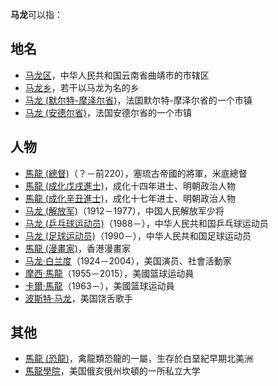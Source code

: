 '''马龙'''可以指：
==地名==
* [[马龙区|马龙区]]，中华人民共和国云南省曲靖市的市辖区
* [[马龙乡|马龙乡]]，若干以马龙为名的乡
* [[马龙_(默尔特-摩泽尔省)|马龙 (默尔特-摩泽尔省)]]，法国默尔特-摩泽尔省的一个市镇
* [[马龙_(安德尔省)|马龙 (安德尔省)]]，法国安德尔省的一个市镇
==人物==
* [[馬龍_(總督)|馬龍 (總督)]]（？－前220），塞琉古帝國的將軍，米底總督
* [[馬龍_(成化戊戌進士)|馬龍 (成化戊戌進士)]]，成化十四年进士、明朝政治人物
* [[馬龍_(成化辛丑進士)|馬龍 (成化辛丑進士)]]，成化十七年进士、明朝政治人物
* [[马龙_(解放军)|马龙 (解放军)]]（1912－1977），中国人民解放军少将
* [[马龙_(乒乓球运动员)|马龙 (乒乓球运动员)]]（1988－），中华人民共和国乒乓球运动员
* [[马龙_(足球运动员)|马龙 (足球运动员)]]（1990－），中华人民共和国足球运动员
* [[馬龍_(漫畫家)|馬龍 (漫畫家)]]，香港漫畫家
* [[马龙·白兰度|马龙·白兰度]]（1924－2004），美国演员、社會活動家
* [[摩西·馬龍|摩西·馬龍]]（1955－2015），美國篮球运动員
* [[卡爾·馬龍|卡爾·馬龍]]（1963－），美國篮球运动員
* [[波斯特·马龙|波斯特·马龙]]，美国饶舌歌手
==其他==
* [[馬龍_(恐龍)|馬龍 (恐龍)]]，禽龍類恐龍的一屬，生存於白堊紀早期北美洲
* [[馬龍學院|馬龍學院]]，美国俄亥俄州坎頓的一所私立大学
{{Disambiguation|cat=二字消歧義}}